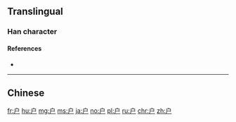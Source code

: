 {{also|戶|戸|尸}}
==Translingual==
{{stroke order|strokes=4}}
{{stroke order|type=animate}}
{{Han simplified forms|戶|戸|户}}

===Han character===
{{Han char|rn=63|rad=戶|as=00|sn=4|var=1|four=|canj=IS|ids=⿱丶尸}}

====References====
* {{Han ref|kx=0414.321|hdz=32257.010|uh=6237|ud=25143}}

[[Category:CJKV radicals| ]]

----

==Chinese==
{{zh-see|戶}}

[[fr:户]]
[[hu:户]]
[[mg:户]]
[[ms:户]]
[[ja:户]]
[[no:户]]
[[pl:户]]
[[ru:户]]
[[chr:户]]
[[zh:户]]